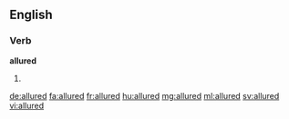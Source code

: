 ==English==

===Verb===
'''allured'''

# {{en-past of|allure}}

[[de:allured]]
[[fa:allured]]
[[fr:allured]]
[[hu:allured]]
[[mg:allured]]
[[ml:allured]]
[[sv:allured]]
[[vi:allured]]